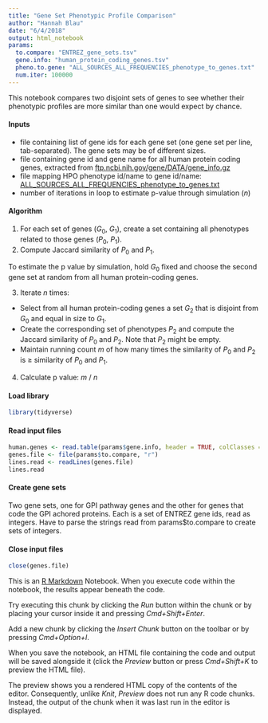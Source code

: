 ```yaml
---
title: "Gene Set Phenotypic Profile Comparison"
author: "Hannah Blau"
date: "6/4/2018"
output: html_notebook
params:
  to.compare: "ENTREZ_gene_sets.tsv"
  gene.info: "human_protein_coding_genes.tsv"
  pheno.to.gene: "ALL_SOURCES_ALL_FREQUENCIES_phenotype_to_genes.txt"
  num.iter: 100000
---
```

This notebook compares two disjoint sets of genes to see whether their phenotypic profiles are more similar than one would expect by chance.

#### Inputs
* file containing list of gene ids for each gene set (one gene set per line, tab-separated). The gene sets may be of different sizes.
* file containing gene id and gene name for all human protein coding genes, extracted from [ftp.ncbi.nih.gov/gene/DATA/gene_info.gz](http://ftp.ncbi.nih.gov/gene/DATA/gene_info.gz)
* file mapping HPO phenotype id/name to gene id/name: [ALL_SOURCES_ALL_FREQUENCIES_phenotype_to_genes.txt](http://compbio.charite.de/jenkins/job/hpo.annotations.monthly/lastSuccessfulBuild/artifact/annotation/ALL_SOURCES_ALL_FREQUENCIES_phenotype_to_genes.txt)
* number of iterations in loop to estimate p-value through simulation ($n$)

#### Algorithm
1. For each set of genes ($G_{0}$, $G_{1}$), create a set containing all phenotypes related to those genes ($P_{0}$, $P_{1}$).
2. Compute Jaccard similarity of $P_{0}$ and $P_{1}$.

To estimate the p value by simulation, hold $G_{0}$ fixed and choose the second gene set at random from all human protein-coding genes.

3. Iterate $n$ times:
+ Select from all human protein-coding genes a set $G_{2}$ that is disjoint from $G_{0}$ and equal in size to $G_{1}$.
+ Create the corresponding set of phenotypes $P_{2}$ and compute the Jaccard similarity of $P_{0}$ and $P_{2}$. Note that $P_{2}$ might be empty.
+ Maintain running count $m$ of how many times the similarity of $P_{0}$ and $P_{2}$ is $\geq$ similarity of $P_{0}$ and $P_{1}$.

4. Calculate p value: $m$ / $n$

#### Load library

```r
library(tidyverse)
```

#### Read input files

```r
human.genes <- read.table(params$gene.info, header = TRUE, colClasses = c("integer", "character"))
genes.file <- file(params$to.compare, "r")
lines.read <- readLines(genes.file)
lines.read
```
#### Create gene sets
Two gene sets, one for GPI pathway genes and the other for genes that code the GPI achored proteins. Each is a set of ENTREZ gene ids, read as integers. Have to parse the strings read from params$to.compare to create sets of integers.


#### Close input files

```r
close(genes.file)
```

This is an [R Markdown](http://rmarkdown.rstudio.com) Notebook. When you execute code within the notebook, the results appear beneath the code. 

Try executing this chunk by clicking the *Run* button within the chunk or by placing your cursor inside it and pressing *Cmd+Shift+Enter*. 

Add a new chunk by clicking the *Insert Chunk* button on the toolbar or by pressing *Cmd+Option+I*.

When you save the notebook, an HTML file containing the code and output will be saved alongside it (click the *Preview* button or press *Cmd+Shift+K* to preview the HTML file). 

The preview shows you a rendered HTML copy of the contents of the editor. Consequently, unlike *Knit*, *Preview* does not run any R code chunks. Instead, the output of the chunk when it was last run in the editor is displayed.

